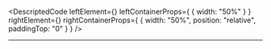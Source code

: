 
<DescriptedCode
  leftElement={<UserEndpointDescLeft />}
  leftContainerProps={
    {
      width: "50%"
    }
  }
  rightElement={<UserEndpointDescRight />}
  rightContainerProps={
    {
      width: "50%",
      position: "relative",
      paddingTop: "0"
    }
  }
/>

---
